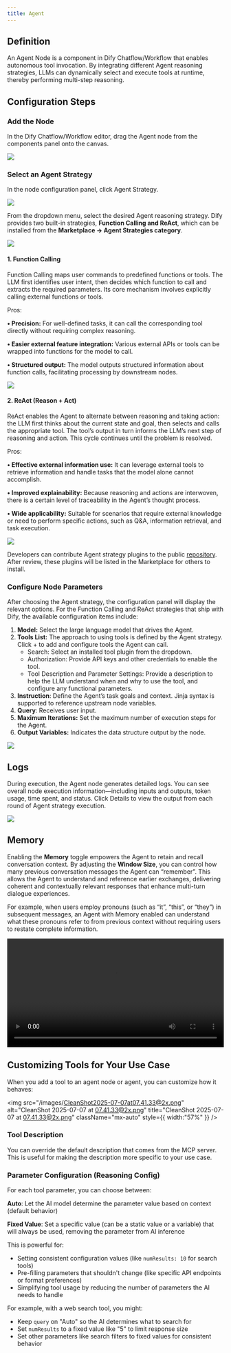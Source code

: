 ```yaml
---
title: Agent
---
```


## Definition

An Agent Node is a component in Dify Chatflow/Workflow that enables autonomous tool invocation. By integrating different Agent reasoning strategies, LLMs can dynamically select and execute tools at runtime, thereby performing multi-step reasoning.

## Configuration Steps

### Add the Node

In the Dify Chatflow/Workflow editor, drag the Agent node from the components panel onto the canvas.

![](https://assets-docs.dify.ai/dify-enterprise-mintlify/en/guides/workflow/node/1f4d803ff68394d507abd3bcc13ba0f3.png)

### Select an Agent Strategy

In the node configuration panel, click Agent Strategy.

![](https://assets-docs.dify.ai/dify-enterprise-mintlify/en/guides/workflow/node/f14082c44462ac03955e41d66ffd4cca.png)

From the dropdown menu, select the desired Agent reasoning strategy. Dify provides two built-in strategies, **Function Calling and ReAct**, which can be installed from the **Marketplace → Agent Strategies category**.

![](https://assets-docs.dify.ai/dify-enterprise-mintlify/en/guides/workflow/node/47e29e5993821b61632af9cdb8392357.png)

#### 1. Function Calling

Function Calling maps user commands to predefined functions or tools. The LLM first identifies user intent, then decides which function to call and extracts the required parameters. Its core mechanism involves explicitly calling external functions or tools.

Pros:

**• Precision:** For well-defined tasks, it can call the corresponding tool directly without requiring complex reasoning.

**• Easier external feature integration:** Various external APIs or tools can be wrapped into functions for the model to call.

**• Structured output:** The model outputs structured information about function calls, facilitating processing by downstream nodes.

![](https://assets-docs.dify.ai/dify-enterprise-mintlify/en/guides/workflow/node/10505cd7c6f0b3ba10161abb88d9e36b.png)

#### 2. ReAct (Reason + Act)

ReAct enables the Agent to alternate between reasoning and taking action: the LLM first thinks about the current state and goal, then selects and calls the appropriate tool. The tool’s output in turn informs the LLM’s next step of reasoning and action. This cycle continues until the problem is resolved.

Pros:

**• Effective external information use:** It can leverage external tools to retrieve information and handle tasks that the model alone cannot accomplish.

**• Improved explainability:** Because reasoning and actions are interwoven, there is a certain level of traceability in the Agent’s thought process.

**• Wide applicability:** Suitable for scenarios that require external knowledge or need to perform specific actions, such as Q\&A, information retrieval, and task execution.

![](https://assets-docs.dify.ai/dify-enterprise-mintlify/en/guides/workflow/node/60fa430029e509ac1a609c72fd04c413.png)

Developers can contribute Agent strategy plugins to the public [repository](https://github.com/langgenius/dify-plugins). After review, these plugins will be listed in the Marketplace for others to install.

### Configure Node Parameters

After choosing the Agent strategy, the configuration panel will display the relevant options. For the Function Calling and ReAct strategies that ship with Dify, the available configuration items include:

1. **Model:** Select the large language model that drives the Agent.
2. **Tools List:** The approach to using tools is defined by the Agent strategy. Click + to add and configure tools the Agent can call.
   * Search: Select an installed tool plugin from the dropdown.
   * Authorization: Provide API keys and other credentials to enable the tool.
   * Tool Description and Parameter Settings: Provide a description to help the LLM understand when and why to use the tool, and configure any functional parameters.
3. **Instruction**: Define the Agent’s task goals and context. Jinja syntax is supported to reference upstream node variables.
4. **Query**: Receives user input.
5. **Maximum Iterations:** Set the maximum number of execution steps for the Agent.
6. **Output Variables:** Indicates the data structure output by the node.

![](https://assets-docs.dify.ai/dify-enterprise-mintlify/en/guides/workflow/node/54c8e4f0eaa7379bd8c1b5ac6305b326.png)

## Logs

During execution, the Agent node generates detailed logs. You can see overall node execution information—including inputs and outputs, token usage, time spent, and status. Click Details to view the output from each round of Agent strategy execution.

![](https://assets-docs.dify.ai/dify-enterprise-mintlify/en/guides/workflow/node/0120d3d0e63f5b59ec9d279a38c970ef.png)

## Memory

Enabling the **Memory** toggle empowers the Agent to retain and recall conversation context. By adjusting the **Window Size**, you can control how many previous conversation messages the Agent can “remember”. This allows the Agent to understand and reference earlier exchanges, delivering coherent and contextually relevant responses that enhance multi-turn dialogue experiences.

For example, when users employ pronouns (such as “it”, “this”, or “they”) in subsequent messages, an Agent with Memory enabled can understand what these pronouns refer to from previous context without requiring users to restate complete information.

<video controls src="https://assets-docs.dify.ai/2025/04/1801b96763eb8f22f1e2158645897885.mp4" width="100%"></video>

## Customizing Tools for Your Use Case

When you add a tool to an agent node or agent, you can customize how it behaves:

<img
  src="/images/CleanShot2025-07-07at07.41.33@2x.png"
  alt="CleanShot 2025-07-07 at 07.41.33@2x.png"
  title="CleanShot 2025-07-07 at 07.41.33@2x.png"
  className="mx-auto"
  style={{ width:"57%" }}
/>

### Tool Description

You can override the default description that comes from the MCP server. This is useful for making the description more specific to your use case.

### Parameter Configuration (Reasoning Config)

For each tool parameter, you can choose between:

**Auto**: Let the AI model determine the parameter value based on context (default behavior)

**Fixed Value**: Set a specific value (can be a static value or a variable) that will always be used, removing the parameter from AI inference

This is powerful for:

- Setting consistent configuration values (like `numResults: 10` for search tools)
- Pre-filling parameters that shouldn't change (like specific API endpoints or format preferences)
- Simplifying tool usage by reducing the number of parameters the AI needs to handle

For example, with a web search tool, you might:

- Keep `query` on "Auto" so the AI determines what to search for
- Set `numResults` to a fixed value like "5" to limit response size
- Set other parameters like search filters to fixed values for consistent behavior